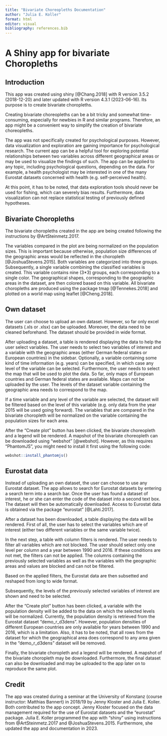 ```yaml
---
title: "Bivariate Choreopleths Documentation"
author: "Julia E. Koller"
format: html
editor: visual
bibliography: references.bib
---
```


# A Shiny app for bivariate Choropleths

## Introduction

This app was created using shiny [@Chang.2018] with R version 3.5.2 (2018-12-20) and later updated with R version 4.3.1 (2023-06-16). Its purpose is to create bivariate choropleths.

Creating bivariate choreopleths can be a bit tricky and somewhat time-consuming, especially for newbies in R and similar programs. Therefore, an app might be a convenient way to simplify the creation of bivariate choreopleths.

The app was not specifically created for psychological purposes. However, data visualization and exploration are gaining importance for psychological research. The current app can be a helpful tool for exploring potential relationships between two variables across different geographical areas or may be used to visualize the findings of such. The app can be applied to any topic, including psychological questions, depending on the data. For example, a health psychologist may be interested in one of the many Eurostat datasets concerned with health (e.g. self-perceived health).

At this point, it has to be noted, that data exploration tools should never be used for fishing, which can severely bias results. Furthermore, data visualization can not replace statistical testing of previously defined hypotheses.

## Bivariate Choropleths

The bivariate choropleths created in the app are being created following the instructions by @ArtSteinmetz.2017.

The variables compared in the plot are being normalized on the population sizes. This is important because otherwise, population size differences of the geographic areas would be reflected in the choropleth [@JoshuaStevens.2015]. Both variables are categorized into three groups. Subsequently, a single variable combining the classified variables is created. This variable contains nine (3\*3) groups, each corresponding to a single color. The geographical shapes, corresponding to the geographic areas in the dataset, are then colored based on this variable. All bivariate choropleths are produced using the package tmap [@Tennekes.2018] and plotted on a world map using leaflet [@Cheng.2018].

## Own dataset

The user can choose to upload an own dataset. However, so far only excel datasets (.xls or .xlsx) can be uploaded. Moreover, the data need to be cleaned beforehand. The dataset should be provided in wide format.

After uploading a dataset, a table is rendered displaying the data to help the user select variables. The user needs to select two variables of interest and a variable with the geographic areas (either German federal states or European countries) in the sidebar. Optionally, a variable containing some kind of time information (e.g. years) can be specified, in which case any level of the variable can be selected. Furthermore, the user needs to select the map that will be used to plot the data. So far, only maps of European countries and German federal states are available. Maps can not be uploaded by the user. The levels of the dataset variable containing the geographic area needs to correspond to the map.

If a time variable and any level of the variable are selected, the dataset will be filtered based on the level of this variable (e.g. only data from the year 2015 will be used going forward). The variables that are compared in the bivariate choropleth will be normalized on the variable containing the population sizes for each area.

After the "Create plot" button has been clicked, the bivariate choreopleth and a legend will be rendered. A mapshot of the bivariate choreopleth can be downloaded using "webshot" [@webshot]. However, as this requires "PhantomJS", you might need to install it first using the following code:

``` .R
webshot::install_phantomjs()
```

## Eurostat data

Instead of uploading an own dataset, the user can choose to use any Eurostat dataset. The app allows to search for Eurostat datasets by entering a search term into a search bar. Once the user has found a dataset of interest, he or she can enter the code of the dataset into a second text box. The dataset will then be automatically downloaded. Access to Eurostat data is obtained via the package "eurostat" [@Lahti.2017].

After a dataset has been downloaded, a table displaying the data will be rendered. First of all, the user has to select the variables which are of interest (either two different variables or the same variable twice).

In the next step, a table with column filters is rendered. The user needs to filter all variables which are not blocked. The user should select only one level per column and a year between 1990 and 2016. If these conditions are not met, the filters can not be applied. The columns containing the previously selected variables as well as the variables with the geographic areas and values are blocked and can not be filtered.

Based on the applied filters, the Eurostat data are then subsetted and reshaped from long to wide format.

Subsequently, the levels of the previously selected variables of interest are shown and need to be selected.

After the "Create plot" button has been clicked, a variable with the population density will be added to the data on which the selected levels will be normalized. Currently, the population density is retrieved from the Eurostat dataset "demo_r_d3dens". However, population densities of different European countries are only available for years between 1990 and 2016, which is a limitation. Also, it has to be noted, that all rows from the dataset for which the geographical area does correspond to any area given in the "demo_r_d3dens" dataset will be removed.

Finally, the bivariate choropleth and a legend will be rendered. A mapshot of the bivariate choropleth may be downloaded. Furthermore, the final dataset can also be downloaded and may be uploaded to the app later on to reproduce the same plot.

## Credit

The app was created during a seminar at the University of Konstanz (course instructor: Matthias Bannert) in 2018/19 by Jenny Kloster and Julia E. Koller. Both contributed to the app concept. Jenny Kloster focused on the data management required for the use of Eurostat datasets and the "eurostat" package. Julia E. Koller programmed the app with "shiny" using instructions from @ArtSteinmetz.2017 and @JoshuaStevens.2015. Furthermore, she updated the app and documentation in 2023.
